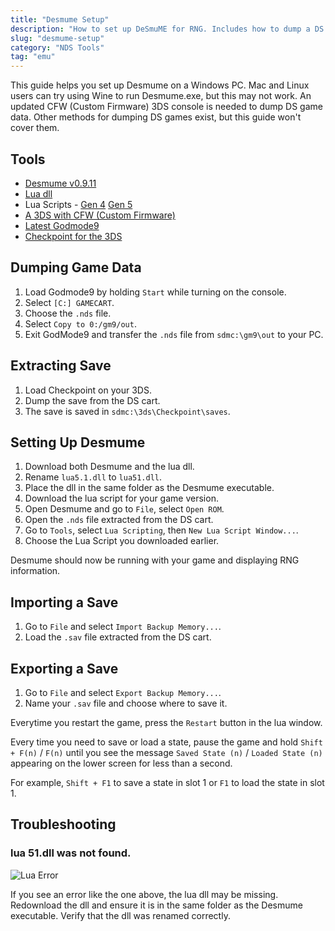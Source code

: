 ```yaml
---
title: "Desmume Setup"
description: "How to set up DeSmuME for RNG. Includes how to dump a DS cart, extract saves, and lua scripts."
slug: "desmume-setup"
category: "NDS Tools"
tag: "emu"
---
```


This guide helps you set up Desmume on a Windows PC. Mac and Linux users can try using Wine to run Desmume.exe, but this may not work. An updated CFW (Custom Firmware) 3DS console is needed to dump DS game data. Other methods for dumping DS games exist, but this guide won't cover them.

## Tools

- [Desmume v0.9.11](https://sourceforge.net/projects/desmume/files/desmume/0.9.11/desmume-0.9.11-win32-dev.zip/download)
- [Lua dll](https://sourceforge.net/projects/luabinaries/files/5.1.5/Windows%20Libraries/Dynamic/lua-5.1.5_Win32_dll17_lib.zip/download)
- Lua Scripts - [Gen 4](https://github.com/Real96/PokeLua/tree/main/Gen%204) [Gen 5](https://github.com/Real96/PokeLua/tree/main/Gen%205)
- [A 3DS with CFW (Custom Firmware)](https://3ds.hacks.guide/)
- [Latest Godmode9](https://github.com/d0k3/GodMode9/releases)
- [Checkpoint for the 3DS](https://github.com/FlagBrew/Checkpoint/releases)

## Dumping Game Data

1. Load Godmode9 by holding `Start` while turning on the console.
2. Select `[C:] GAMECART`.
3. Choose the `.nds` file.
4. Select `Copy to 0:/gm9/out`.
5. Exit GodMode9 and transfer the `.nds` file from `sdmc:\gm9\out` to your PC.

## Extracting Save

1. Load Checkpoint on your 3DS.
2. Dump the save from the DS cart.
3. The save is saved in `sdmc:\3ds\Checkpoint\saves`.

## Setting Up Desmume

1. Download both Desmume and the lua dll.
2. Rename `lua5.1.dll` to `lua51.dll`.
3. Place the dll in the same folder as the Desmume executable.
4. Download the lua script for your game version.
5. Open Desmume and go to `File`, select `Open ROM`.
6. Open the `.nds` file extracted from the DS cart.
7. Go to `Tools`, select `Lua Scripting`, then `New Lua Script Window...`.
8. Choose the Lua Script you downloaded earlier.

Desmume should now be running with your game and displaying RNG information.

## Importing a Save

1. Go to `File` and select `Import Backup Memory...`.
2. Load the `.sav` file extracted from the DS cart.

## Exporting a Save

1. Go to `File` and select `Export Backup Memory...`.
2. Name your `.sav` file and choose where to save it.

Everytime you restart the game, press the `Restart` button in the lua window.

Every time you need to save or load a state, pause the game and hold `Shift + F(n)` / `F(n)` until you see the message `Saved State (n)` / `Loaded State (n)` appearing on the lower screen for less than a second.

For example, `Shift + F1` to save a state in slot 1 or `F1` to load the state in slot 1.

## Troubleshooting

### lua 51.dll was not found.

![Lua Error](/images/Tools-and-Emulators/Desmume/Lua.png)

If you see an error like the one above, the lua dll may be missing. Redownload the dll and ensure it is in the same folder as the Desmume executable. Verify that the dll was renamed correctly.
